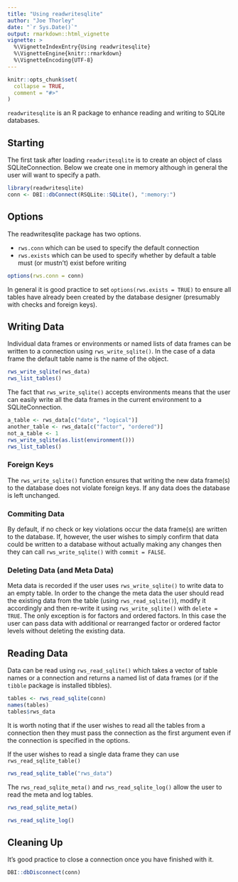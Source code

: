 ```yaml
---
title: "Using readwritesqlite"
author: "Joe Thorley"
date: "`r Sys.Date()`"
output: rmarkdown::html_vignette
vignette: >
  %\VignetteIndexEntry{Using readwritesqlite}
  %\VignetteEngine{knitr::rmarkdown}
  %\VignetteEncoding{UTF-8}
---
```


```r
knitr::opts_chunk$set(
  collapse = TRUE,
  comment = "#>"
)
```

`readwritesqlite` is an R package to enhance reading and writing to SQLite databases.

## Starting

The first task after loading `readwritesqlite` is to create an object of class SQLiteConnection.
Below we create one in memory although in general the user will want to specify a path.
```r
library(readwritesqlite)
conn <- DBI::dbConnect(RSQLite::SQLite(), ":memory:")
```

## Options

The readwritesqlite package has two options.

- `rws.conn` which can be used to specify the default connection
- `rws.exists` which can be used to specify whether by default a table must (or mustn't) exist before writing

```r
options(rws.conn = conn)
```

In general it is good practice to set `options(rws.exists = TRUE)` to ensure all tables 
have already been created by the database designer (presumably with checks and foreign keys).

## Writing Data

Individual data frames or environments or named lists of data frames can be written to a connection using `rws_write_sqlite()`.
In the case of a data frame the default table name is the name of the object.
```r
rws_write_sqlite(rws_data)
rws_list_tables()
```
The fact that `rws_write_sqlite()` accepts environments means that the user can easily
write all the data frames in the current environment to a SQLiteConnection.
```r
a_table <- rws_data[c("date", "logical")]
another_table <- rws_data[c("factor", "ordered")]
not_a_table <- 1
rws_write_sqlite(as.list(environment()))
rws_list_tables()
```

### Foreign Keys

The `rws_write_sqlite()` function ensures that writing the new data frame(s) to the database does not violate foreign keys.
If any data does the database is left unchanged.

### Commiting Data

By default, if no check or key violations occur the data frame(s) are written to the database.
If, however, the user wishes to simply confirm that data could be written to a database without actually making any changes then they
can call `rws_write_sqlite()` with `commit = FALSE`.

### Deleting Data (and Meta Data)

Meta data is recorded if the user uses `rws_write_sqlite()` to write data to an empty table.
In order to the change the meta data the user should read the existing data from the table 
(using `rws_read_sqlite()`), modify it accordingly and then re-write it using 
`rws_write_sqlite()` with `delete = TRUE`. 
The only exception is for factors and ordered factors.
In this case the user can pass data with additional or rearranged factor or ordered factor levels without deleting the existing data.

## Reading Data

Data can be read using `rws_read_sqlite()` which takes a vector of table names 
or a connection and returns a named list of data frames (or if the `tibble` package is installed tibbles).
```r
tables <- rws_read_sqlite(conn)
names(tables)
tables$rws_data
```
It is worth noting that if the user wishes to read all the tables from a connection then they must pass the connection as the first argument even if the connection is specified in the options.

If the user wishes to read a single data frame they can use `rws_read_sqlite_table()`
```r
rws_read_sqlite_table("rws_data")
```

The `rws_read_sqlite_meta()` and `rws_read_sqlite_log()` allow the user to read the meta and log tables.
```r
rws_read_sqlite_meta()
```

```r
rws_read_sqlite_log()
```

## Cleaning Up

It's good practice to close a connection once you have finished with it.
```r
DBI::dbDisconnect(conn)
```
